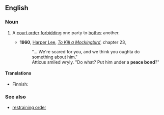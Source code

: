 ==English==
{{wikipedia}}

===Noun===
{{en-noun|head=[[peace]] [[bond]]}}

# {{legal}} A [[court order]] [[forbid]]ding one party to [[bother]] another.
#*'''1960''', [[w:Harper Lee|Harper Lee]], ''[[w:To Kill a Mockingbird|To Kill a Mockingbird]]'', chapter 23,
#*:"... We're scared for you, and we think you oughta do something about him."
#*:Atticus smiled wryly. "Do what? Put him under a '''peace bond'''?"

====Translations====
{{trans-top|Court order forbidding one party to bother another}}
* Finnish: {{t+|fi|lähestymiskielto}}
{{trans-mid}}
{{trans-bottom}}

===See also===
* [[restraining order]]